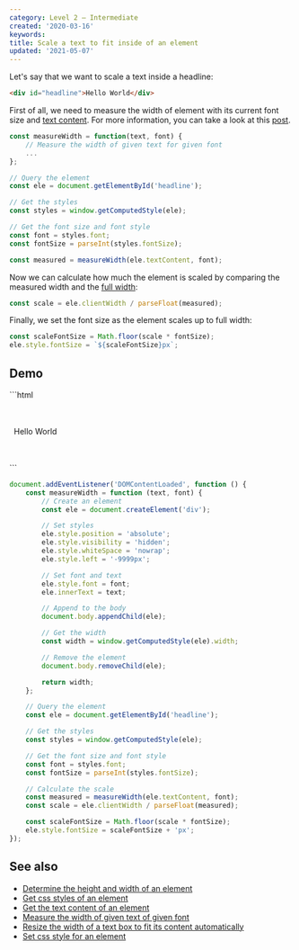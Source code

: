 ```yaml
---
category: Level 2 — Intermediate
created: '2020-03-16'
keywords:
title: Scale a text to fit inside of an element
updated: '2021-05-07'
---
```


Let's say that we want to scale a text inside a headline:

```html
<div id="headline">Hello World</div>
```

First of all, we need to measure the width of element with its current font size and [text content](https://phuoc.ng/collection/html-dom/get-the-text-content-of-an-element/). For more information, you can take a look at this [post](https://phuoc.ng/collection/html-dom/measure-the-width-of-given-text-of-given-font/).

```js
const measureWidth = function(text, font) {
    // Measure the width of given text for given font
    ...
};

// Query the element
const ele = document.getElementById('headline');

// Get the styles
const styles = window.getComputedStyle(ele);

// Get the font size and font style
const font = styles.font;
const fontSize = parseInt(styles.fontSize);

const measured = measureWidth(ele.textContent, font);
```

Now we can calculate how much the element is scaled by comparing the measured width and the [full width](https://phuoc.ng/collection/html-dom/determine-the-height-and-width-of-an-element/):

```js
const scale = ele.clientWidth / parseFloat(measured);
```

Finally, we set the font size as the element scales up to full width:

```js
const scaleFontSize = Math.floor(scale * fontSize);
ele.style.fontSize = `${scaleFontSize}px`;
```

## Demo

<Playground>
```html
<div style="margin: 3rem 0; padding: 0 0.5rem">
    <div id="headline">Hello World</div>
</div>
```

```js
document.addEventListener('DOMContentLoaded', function () {
    const measureWidth = function (text, font) {
        // Create an element
        const ele = document.createElement('div');

        // Set styles
        ele.style.position = 'absolute';
        ele.style.visibility = 'hidden';
        ele.style.whiteSpace = 'nowrap';
        ele.style.left = '-9999px';

        // Set font and text
        ele.style.font = font;
        ele.innerText = text;

        // Append to the body
        document.body.appendChild(ele);

        // Get the width
        const width = window.getComputedStyle(ele).width;

        // Remove the element
        document.body.removeChild(ele);

        return width;
    };

    // Query the element
    const ele = document.getElementById('headline');

    // Get the styles
    const styles = window.getComputedStyle(ele);

    // Get the font size and font style
    const font = styles.font;
    const fontSize = parseInt(styles.fontSize);

    // Calculate the scale
    const measured = measureWidth(ele.textContent, font);
    const scale = ele.clientWidth / parseFloat(measured);

    const scaleFontSize = Math.floor(scale * fontSize);
    ele.style.fontSize = scaleFontSize + 'px';
});
```
</Playground>

## See also

-   [Determine the height and width of an element](https://phuoc.ng/collection/html-dom/determine-the-height-and-width-of-an-element/)
-   [Get css styles of an element](https://phuoc.ng/collection/html-dom/get-css-styles-of-an-element/)
-   [Get the text content of an element](https://phuoc.ng/collection/html-dom/get-the-text-content-of-an-element/)
-   [Measure the width of given text of given font](https://phuoc.ng/collection/html-dom/measure-the-width-of-given-text-of-given-font/)
-   [Resize the width of a text box to fit its content automatically](https://phuoc.ng/collection/html-dom/resize-the-width-of-a-text-box-to-fit-its-content-automatically/)
-   [Set css style for an element](https://phuoc.ng/collection/html-dom/set-css-style-for-an-element/)
